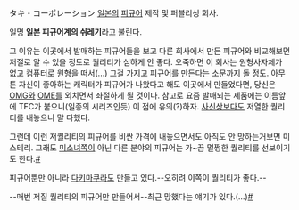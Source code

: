 タキ・コーポレーション 
[[일본]]의 [[피규어]] 제작 및 퍼블리싱 회사. 

일명 '''일본 피규어계의 쉬레기'''라고 불린다.

그 이유는 이곳에서 발매하는 피규어들을 보고 다른 회사에서 만든 피규어와 비교해보면 저절로 알 수 있을 정도로 퀄리티가 심하게 안 좋다. 오죽하면 이 회사는 원형사자체가 없고 컴퓨터로 원형을 떠서(...) 그걸 가지고 피규어를 만든다는 소문까지 돌 정도. 아무튼 자신이 좋아하는 캐릭터가 피규어가 나왔다고 해도 이곳에서 만들었다면, 당신은 [[OMG]]와 [[OME]]를 외치면서 좌절하게 될 것이다. 참고로 요즘 발매되는 제품에는 이름앞에 TFC가 붙으니(일종의 시리즈인듯) 이 점에 유의(?)하자. [[사신상]]보다도 저열한 퀄리티를 내놓으니 말 다했다.

그런데 이런 저퀄리티의 피규어를 비싼 가격에 내놓으면서도 아직도 안 망하는거보면 미스테리. 그래도  [[미소녀]]쪽이 아닌 다른 분야의 피규어는 가~끔 멀쩡한 퀄리티를 선보이기도 한다.[http://www.amiami.jp/shop/ProductInfo/product_id/94761 #]

피규어뿐만 아니라 [[다키마쿠라]]도 만들고 있다.--오히려 이쪽이 퀄리티가 좋다.--

--매번 저질 퀄리티의 피규어만 만들어서--최근 망했다는 얘기가 있다.(...)[http://manse.egloos.com/3822331 #]
